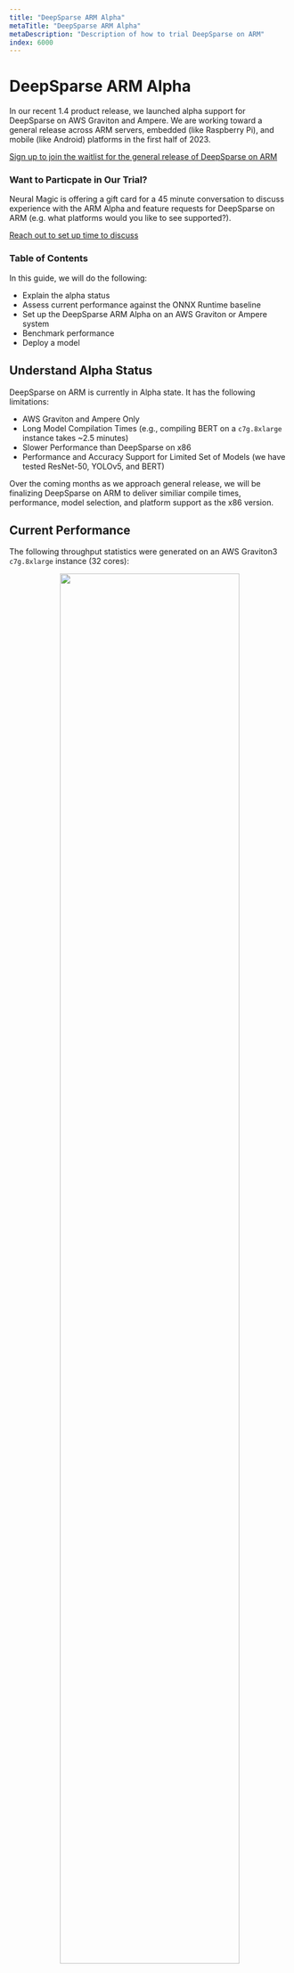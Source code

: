 ```yaml
---
title: "DeepSparse ARM Alpha"
metaTitle: "DeepSparse ARM Alpha"
metaDescription: "Description of how to trial DeepSparse on ARM"
index: 6000
---
```


# DeepSparse ARM Alpha

In our recent 1.4 product release, we launched alpha support for DeepSparse on AWS Graviton and Ampere. We are working toward a general release across ARM servers, embedded (like Raspberry Pi), and mobile (like Android) platforms in the first half of 2023.

[Sign up to join the waitlist for the general release of DeepSparse on ARM](https://neuralmagic.com/deepsparse-arm-waitlist)

### Want to Particpate in Our Trial?

Neural Magic is offering a gift card for a 45 minute conversation to discuss experience with the ARM Alpha and feature requests for DeepSparse on ARM (e.g. what platforms would you like to see supported?). 

[Reach out to set up time to discuss](https://neuralmagic.com/contact/)

### Table of Contents

In this guide, we will do the following:
- Explain the alpha status
- Assess current performance against the ONNX Runtime baseline
- Set up the DeepSparse ARM Alpha on an AWS Graviton or Ampere system
- Benchmark performance
- Deploy a model

## Understand Alpha Status

DeepSparse on ARM is currently in Alpha state. It has the following limitations:
- AWS Graviton and Ampere Only
- Long Model Compilation Times (e.g., compiling BERT on a `c7g.8xlarge` instance takes ~2.5 minutes)
- Slower Performance than DeepSparse on x86
- Performance and Accuracy Support for Limited Set of Models (we have tested ResNet-50, YOLOv5, and BERT)

Over the coming months as we approach general release, we will be finalizing DeepSparse on ARM to deliver similiar compile times, performance, model selection, and platform support as the x86 version.

## Current Performance

The following throughput statistics were generated on an AWS Graviton3 `c7g.8xlarge` instance (32 cores):

<p align="center">
    <img width="80%" src="https://raw.githubusercontent.com/neuralmagic/docs/arm-alpha-new/src/images/arm-benchmarks.png"/>
</p>

## Get Set Up

### System Requirements

The general release of DeepSparse for ARM will offer support for ARMv8+ devices, including server
systems like Ampere, edge devices like Rasbperry Pi, and mobile devices like Android. 

However, the ARM Alpha only runs on the following AWS Graviton and Ampere systems, including:
- AWS Graviton3, such as `c7g`, `c7gn`
- AWS Graviton2, such as `c6g`, `c6gd`, `c6gn`
- GCP Ampere Instances, such as `t2a`
- Ampere, such as `Altra` and `Altra Max`

### Model Requirements

The general release of DeepSparse on ARM will offer support for the same set of models as DeepSparse on x86. At current, we have tested accuracy and performance on a limited subset of models, including BERT, ResNet-50, and YOLOv5.

### Install via `pip`

The ARM Alpha is available for download via PyPI on the nightly package. Run the following:
```bash
pip install deepsparse-nightly[server]
```

Note: if you are running on Ubuntu on AWS Graviton3, your install may fail with `ERROR: Failed building wheel for psutil`. Run the following to install the necessary packages needed to build the wheel for `psutil`:
```
sudo apt-get install gcc python3-dev
```

## Benchmark Performance

Let's benchmark DeepSparse's throughtput on BERT-base on an AWS `c7g.8xlarge` instance using the `deepsparse.benchmark` utility.

#### ONNX Runtime Baseline

Make sure you have ONNX Runtime installed (`pip install onnxruntime`).

ORT achieves 15 items/second running the standard BERT model at batch 64 with sequence length 384.
```bash
deepsparse.benchmark zoo:nlp/question_answering/obert-base/pytorch/huggingface/squad/base-none -b64 -s sync -nstreams 1 -e onnxruntime

>> Original Model Path: zoo:nlp/question_answering/obert-base/pytorch/huggingface/squad/base-none
>> Batch Size: 64
>> Scenario: sync
>> Throughput (items/sec): 14.9156
```

#### DeepSparse Dense Performance

With dense, unoptimized models, DeepSparse achieves a competitive performance with ONNX Runtime, reaching 16.5 items/second.

```bash
deepsparse.benchmark zoo:nlp/question_answering/obert-base/pytorch/huggingface/squad/base-none -b64 -s sync -nstreams 1

>> Original Model Path: zoo:nlp/question_answering/obert-base/pytorch/huggingface/squad/base-none
>> Batch Size: 64
>> Scenario: sync
>> Throughput (items/sec): 16.5698
```

#### DeepSparse Sparse Performance

With sparsity applied to the model, DeepSparse achieves significant performance speedups over ONNX Runtime. With a 90% pruned version of BERT, DeepSparse achieves 50 items/second - **this is a 3.5x performance gain over the ORT baseline**!

```bash
deepsparse.benchmark zoo:nlp/question_answering/obert-base/pytorch/huggingface/squad/pruned90-none -b64 -s sync -nstreams 1

>> Original Model Path: zoo:nlp/question_answering/obert-base/pytorch/huggingface/squad/pruned90-none
>> Batch Size: 64
>> Scenario: sync
>> Throughput (items/sec): 50.5135
```

#### DeepSparse Sparse-Quantized Performance

With sparsity and quantization applied to the model, DeepSparse achieves an additional performance speedup. With a 80% 4-block pruned-quantized version of BERT, DeepSparse achieves 71 items/second - **this is a 4.3x performance gain over the ORT baseline**!

```bash
deepsparse.benchmark zoo:nlp/question_answering/obert-base/pytorch/huggingface/squad/pruned80_quant-none-vnni -b64 -s sync

>> Original Model Path: zoo:nlp/question_answering/obert-base/pytorch/huggingface/squad/pruned80_quant-none-vnni
>> Batch Size: 64
>> Scenario: sync
>> Throughput (items/sec): 71.3083
```

*Note that DeepSparse on ARM currently only sees a performance gain over the FP32 baseline from INT8 quantization with 4-block pruned models, where weights are pruned in groups of 4. In the general release of ARM, we will support performance speedups from quantization applied to unstructured sparse models, just like the x86 version.*

## Deploy a Model

Just like DeepSparse on x86, DeepSparse on ARM provides both a Python Pipeline API and an out-of-the-box model server. Both options provide similar specifications for configurations and support a variety of models.

Here's an example Pipeline for the sentiment analysis task:
```python
from deepsparse import Pipeline

zoo_stub = "zoo:nlp/sentiment_analysis/bert-base/pytorch/huggingface/sst2/pruned90-none"
sa_pipeline = Pipeline.create(task="sentiment-analysis", model_path=zoo_stub)
inference = sa_pipeline("Snorlax loves my Tesla!")
print(inference)

> labels=['LABEL_1'] scores=[0.997743546962738]  # positive sentiment
```

Here's an example spinning up a REST endpoint for the question answering task:
```bash
deepsparse.server \
    --task question-answering \
    --model_path "zoo:nlp/question_answering/obert-base/pytorch/huggingface/squad/pruned80_quant-none-vnni"
```

Making a request:
```python
import requests
url = "http://localhost:5543/predict" # Server's port default to 5543
obj = {
    "question": "Who is Mark?",
    "context": "Mark is batman."
}
response = requests.post(url, json=obj)
print(response.text)

> '{"score":0.9534820914268494,"start":8,"end":14,"answer":"batman"}'
```

## Next Steps

- [Reach out to us to set up time to discuss your experience and feature / platform request](https://neuralmagic.com/contact/)
- [Sign up for early access to the general release of DeepSparse on ARM](https://neuralmagic.com/deepsparse-arm-waitlist)
